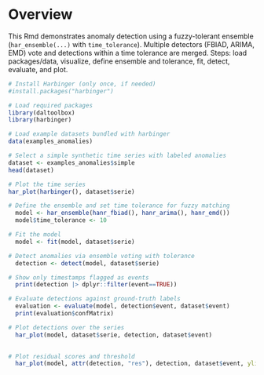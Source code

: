 # Overview

This Rmd demonstrates anomaly detection using a fuzzy-tolerant ensemble (`har_ensemble(...)` with `time_tolerance`). Multiple detectors (FBIAD, ARIMA, EMD) vote and detections within a time tolerance are merged. Steps: load packages/data, visualize, define ensemble and tolerance, fit, detect, evaluate, and plot.

```r
# Install Harbinger (only once, if needed)
#install.packages("harbinger")
```

```r
# Load required packages
library(daltoolbox)
library(harbinger) 
```

```r
# Load example datasets bundled with harbinger
data(examples_anomalies)
```

```r
# Select a simple synthetic time series with labeled anomalies
dataset <- examples_anomalies$simple
head(dataset)
```

```r
# Plot the time series
har_plot(harbinger(), dataset$serie)
```

```r
# Define the ensemble and set time tolerance for fuzzy matching
  model <- har_ensemble(hanr_fbiad(), hanr_arima(), hanr_emd())
  model$time_tolerance <- 10
```

```r
# Fit the model
  model <- fit(model, dataset$serie)
```

```r
# Detect anomalies via ensemble voting with tolerance
  detection <- detect(model, dataset$serie)
```

```r
# Show only timestamps flagged as events
  print(detection |> dplyr::filter(event==TRUE))
```

```r
# Evaluate detections against ground-truth labels
  evaluation <- evaluate(model, detection$event, dataset$event)
  print(evaluation$confMatrix)
```

```r
# Plot detections over the series
  har_plot(model, dataset$serie, detection, dataset$event)
  
```
```r
# Plot residual scores and threshold
  har_plot(model, attr(detection, "res"), detection, dataset$event, yline = attr(detection, "threshold"))
  
```
